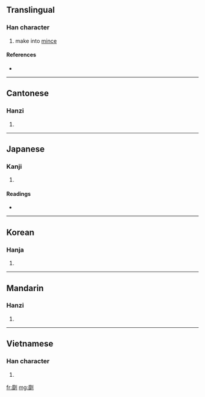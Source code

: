 ==Translingual==

===Han character===
{{Han char|rn=18|rad=刀|as=19|sn=21|four=0220<sub>0</sub>|canj=戈卜中弓 (IYLN)}}

# make into [[mince]]

====References====
* {{Han ref|kx=0145.440|dkj=02281|dj=0327.260|hdz=10363.080|uh=5298|ud=21144|bh=F5C2|bd=62914}}

----

==Cantonese==

===Hanzi===
{{yue-hanzi|jyut=|y=mo4}}

# {{defn|Cantonese|sort=刀19}}

----

==Japanese==

===Kanji===
{{ja-kanji|grade=|rs=刀19}}

# {{defn|Japanese}}

====Readings====
* {{ja-readings|on=[[ば]] (ba), [[ま]] (ma), [[び]] (bi), [[み]] (mi)|kun=[[けずる]] (kezuru), [[する]] (suru), [[わける]] (wakeru)}}

----

==Korean==

===Hanja===
{{ko-hanja|hangeul=마|rv=ma|mr=ma}}

# {{defn|Korean|sort=刀19}}

----

==Mandarin==

===Hanzi===
{{cmn-hanzi|pin=[[jìn]] ([[jin4]]), [[mó]] ([[mo2]])|wg=chin<sup>4</sup>, mo<sup>2</sup>}}

# {{defn|Mandarin|sort=刀19}}

----

==Vietnamese==

===Han character===
{{vi-hantu|[[mi]]|rs=刀19}}

# {{defn|Vietnamese|sort=刀19}}

[[fr:劘]]
[[mg:劘]]